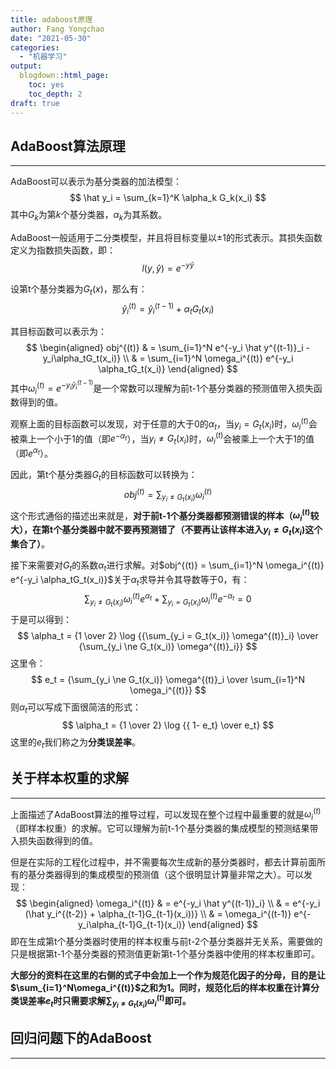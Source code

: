 ```yaml
---
title: adaboost原理
author: Fang Yongchao
date: "2021-05-30"
categories:
  - "机器学习"
output:
  blogdown::html_page:
    toc: yes
    toc_depth: 2
draft: true
---
```


## AdaBoost算法原理

-----------------------

AdaBoost可以表示为基分类器的加法模型：
$$
\hat y_i = \sum_{k=1}^K \alpha_k G_k(x_i)
$$
其中$G_k$为第$k$个基分类器，$\alpha_k$为其系数。

AdaBoost一般适用于二分类模型，并且将目标变量以±1的形式表示。其损失函数定义为指数损失函数，即：
$$
l(y, \hat y) = e^{-y \hat y}
$$

设第t个基分类器为$G_t(x)$，那么有：
$$
\hat y^{(t)}_i = \hat y^{(t-1)}_i + \alpha_t G_t(x_i)
$$

其目标函数可以表示为：
$$
\begin{aligned}
obj^{(t)} & = \sum_{i=1}^N e^{-y_i \hat y^{(t-1)}_i -y_i\alpha_tG_t(x_i)} \\
 & = \sum_{i=1}^N \omega_i^{(t)} e^{-y_i \alpha_tG_t(x_i)}  
\end{aligned}
$$
其中$\omega_i^{(t)} = e^{-y_i \hat y^{(t-1)}_i}$是一个常数可以理解为前t-1个基分类器的预测值带入损失函数得到的值。

观察上面的目标函数可以发现，对于任意的大于0的$\alpha_t$，当$y_i = G_t(x_i)$时，$\omega_i^{(t)}$会被乘上一个小于1的值（即$e^{-\alpha_t}$），当$y_i \ne G_t(x_i)$时，$\omega_i^{(t)}$会被乘上一个大于1的值（即$e^{\alpha_t}$）。

因此，第t个基分类器$G_t$的目标函数可以转换为：
$$
obj^{(t)} = \sum_{y_i \ne G_t(x_i)}\omega_i^{(t)}
$$
这个形式通俗的描述出来就是，**对于前t-1个基分类器都预测错误的样本（$\omega_i^{(t)}$较大），在第t个基分类器中就不要再预测错了（不要再让该样本进入$y_i \ne G_t(x_i)$这个集合了）**。

接下来需要对$G_t$的系数$\alpha_t$进行求解。对$obj^{(t)} = \sum_{i=1}^N \omega_i^{(t)} e^{-y_i \alpha_tG_t(x_i)}$关于$\alpha_t$求导并令其导数等于0，有：
$$
\sum_{y_i \ne G_t(x_i)} \omega^{(t)}_i e^{\alpha_t} + \sum_{y_i = G_t(x_i)} \omega^{(t)}_i e^{-\alpha_t} = 0 
$$
于是可以得到：
$$
\alpha_t = {1 \over 2} \log {{\sum_{y_i = G_t(x_i)} \omega^{(t)}_i} \over {\sum_{y_i \ne G_t(x_i)} \omega^{(t)}_i}}
$$
这里令：
$$
e_t = {\sum_{y_i \ne G_t(x_i)} \omega^{(t)}_i \over \sum_{i=1}^N \omega_i^{(t)}}
$$
则$\alpha_t$可以写成下面很简洁的形式：
$$
\alpha_t = {1 \over 2} \log {{ 1- e_t} \over e_t}
$$
这里的$e_t$我们称之为**分类误差率**。

## 关于样本权重的求解

-----------------------

上面描述了AdaBoost算法的推导过程，可以发现在整个过程中最重要的就是$\omega_i^{(t)}$（即样本权重）的求解。它可以理解为前t-1个基分类器的集成模型的预测结果带入损失函数得到的值。

但是在实际的工程化过程中，并不需要每次生成新的基分类器时，都去计算前面所有的基分类器得到的集成模型的预测值（这个很明显计算量非常之大）。可以发现：
$$
\begin{aligned}
\omega_i^{(t)} & = e^{-y_i \hat y^{(t-1)}_i} \\
 & = e^{-y_i (\hat y_i^{(t-2)} + \alpha_{t-1}G_{t-1}(x_i))} \\
 & = \omega_i^{(t-1)} e^{-y_i\alpha_{t-1}G_{t-1}(x_i)}
\end{aligned}
$$
即在生成第t个基分类器时使用的样本权重与前t-2个基分类器并无关系，需要做的只是根据第t-1个基分类器的预测值更新第t-1个基分类器中使用的样本权重即可。

**大部分的资料在这里的右侧的式子中会加上一个作为规范化因子的分母，目的是让$\sum_{i=1}^N\omega_i^{(t)}$之和为1。同时，规范化后的样本权重在计算分类误差率$e_t$时只需要求解$\sum_{y_i \ne G_t(x_i)} \omega_i^{(t)}$即可。**

## 回归问题下的AdaBoost

-----------------------





